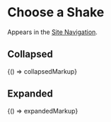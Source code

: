 
<Meta title="Legacy/Components/Choose a Shake" />

# Choose a Shake

Appears in the [Site Navigation](/?path=/docs/legacy-components-site-navigation--logged-in).

## Collapsed

<Canvas>
  <Story name="Collapsed">{() => collapsedMarkup}</Story>
</Canvas>

## Expanded

<Canvas>
  <Story name="Expanded">{() => expandedMarkup}</Story>
</Canvas>
